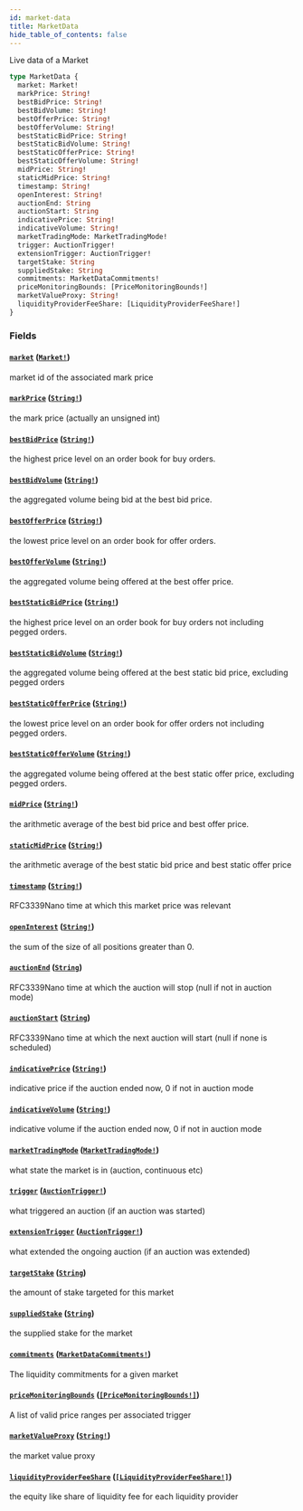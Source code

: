 ```yaml
---
id: market-data
title: MarketData
hide_table_of_contents: false
---
```



Live data of a Market

```graphql
type MarketData {
  market: Market!
  markPrice: String!
  bestBidPrice: String!
  bestBidVolume: String!
  bestOfferPrice: String!
  bestOfferVolume: String!
  bestStaticBidPrice: String!
  bestStaticBidVolume: String!
  bestStaticOfferPrice: String!
  bestStaticOfferVolume: String!
  midPrice: String!
  staticMidPrice: String!
  timestamp: String!
  openInterest: String!
  auctionEnd: String
  auctionStart: String
  indicativePrice: String!
  indicativeVolume: String!
  marketTradingMode: MarketTradingMode!
  trigger: AuctionTrigger!
  extensionTrigger: AuctionTrigger!
  targetStake: String
  suppliedStake: String
  commitments: MarketDataCommitments!
  priceMonitoringBounds: [PriceMonitoringBounds!]
  marketValueProxy: String!
  liquidityProviderFeeShare: [LiquidityProviderFeeShare!]
}
```


### Fields

#### [`market`](#) ([`Market!`](/mainnet/api/graphql/objects/market))

market id of the associated mark price


#### [`markPrice`](#) ([`String!`](/mainnet/api/graphql/scalars/string))

the mark price (actually an unsigned int)


#### [`bestBidPrice`](#) ([`String!`](/mainnet/api/graphql/scalars/string))

the highest price level on an order book for buy orders.


#### [`bestBidVolume`](#) ([`String!`](/mainnet/api/graphql/scalars/string))

the aggregated volume being bid at the best bid price.


#### [`bestOfferPrice`](#) ([`String!`](/mainnet/api/graphql/scalars/string))

the lowest price level on an order book for offer orders.


#### [`bestOfferVolume`](#) ([`String!`](/mainnet/api/graphql/scalars/string))

the aggregated volume being offered at the best offer price.


#### [`bestStaticBidPrice`](#) ([`String!`](/mainnet/api/graphql/scalars/string))

the highest price level on an order book for buy orders not including pegged orders.


#### [`bestStaticBidVolume`](#) ([`String!`](/mainnet/api/graphql/scalars/string))

the aggregated volume being offered at the best static bid price, excluding pegged orders


#### [`bestStaticOfferPrice`](#) ([`String!`](/mainnet/api/graphql/scalars/string))

the lowest price level on an order book for offer orders not including pegged orders.


#### [`bestStaticOfferVolume`](#) ([`String!`](/mainnet/api/graphql/scalars/string))

the aggregated volume being offered at the best static offer price, excluding pegged orders.


#### [`midPrice`](#) ([`String!`](/mainnet/api/graphql/scalars/string))

the arithmetic average of the best bid price and best offer price.


#### [`staticMidPrice`](#) ([`String!`](/mainnet/api/graphql/scalars/string))

the arithmetic average of the best static bid price and best static offer price


#### [`timestamp`](#) ([`String!`](/mainnet/api/graphql/scalars/string))

RFC3339Nano time at which this market price was relevant


#### [`openInterest`](#) ([`String!`](/mainnet/api/graphql/scalars/string))

the sum of the size of all positions greater than 0.


#### [`auctionEnd`](#) ([`String`](/mainnet/api/graphql/scalars/string))

RFC3339Nano time at which the auction will stop (null if not in auction mode)


#### [`auctionStart`](#) ([`String`](/mainnet/api/graphql/scalars/string))

RFC3339Nano time at which the next auction will start (null if none is scheduled)


#### [`indicativePrice`](#) ([`String!`](/mainnet/api/graphql/scalars/string))

indicative price if the auction ended now, 0 if not in auction mode


#### [`indicativeVolume`](#) ([`String!`](/mainnet/api/graphql/scalars/string))

indicative volume if the auction ended now, 0 if not in auction mode


#### [`marketTradingMode`](#) ([`MarketTradingMode!`](/mainnet/api/graphql/enums/market-trading-mode))

what state the market is in (auction, continuous etc)


#### [`trigger`](#) ([`AuctionTrigger!`](/mainnet/api/graphql/enums/auction-trigger))

what triggered an auction (if an auction was started)


#### [`extensionTrigger`](#) ([`AuctionTrigger!`](/mainnet/api/graphql/enums/auction-trigger))

what extended the ongoing auction (if an auction was extended)


#### [`targetStake`](#) ([`String`](/mainnet/api/graphql/scalars/string))

the amount of stake targeted for this market


#### [`suppliedStake`](#) ([`String`](/mainnet/api/graphql/scalars/string))

the supplied stake for the market


#### [`commitments`](#) ([`MarketDataCommitments!`](/mainnet/api/graphql/objects/market-data-commitments))

The liquidity commitments for a given market


#### [`priceMonitoringBounds`](#) ([`[PriceMonitoringBounds!]`](/mainnet/api/graphql/objects/price-monitoring-bounds))

A list of valid price ranges per associated trigger


#### [`marketValueProxy`](#) ([`String!`](/mainnet/api/graphql/scalars/string))

the market value proxy


#### [`liquidityProviderFeeShare`](#) ([`[LiquidityProviderFeeShare!]`](/mainnet/api/graphql/objects/liquidity-provider-fee-share))

the equity like share of liquidity fee for each liquidity provider




